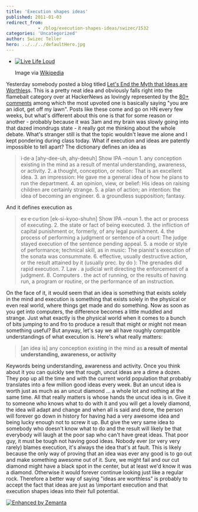 ```yaml
---
title: 'Execution shapes ideas'
published: 2011-01-03
redirect_from: 
            - /blog/execution-shapes-ideas/swizec/1532
categories: 'Uncategorized'
author: Swizec Teller
hero: ../../../defaultHero.jpg
---
```

- [![Live Life Loud](http://upload.wikimedia.org/wikipedia/en/a/a4/HN_livelifeloud.jpg "Live Life Loud")](http://en.wikipedia.org/wiki/File:HN_livelifeloud.jpg)

  Image via [Wikipedia](http://en.wikipedia.org/wiki/File:HN_livelifeloud.jpg)

Yesterday somebody posted a blog titled [Let's End the Myth that Ideas are Worthles](http://blog.assetmap.com/2011/01/social-web/lets-end-the-ideas-are-worthless-myth/)s. This is a pretty neat idea and obviously falls right into the flamebait category over at HackerNews as lovingly represented by the [80+ comments](http://news.ycombinator.com/item?id=2061026) among which the most upvoted one is basically saying "you are an idiot, get off my lawn". Posts like these come and go on HN every few weeks, but what's different about this one is that for some reason or another - probably because it was 3am and my brain was slowly going into that dazed imondrugs state - it really got me thinking about the whole debate. What's stranger still is that the topic wouldn't leave me alone and I kept pondering during class today. What if execution and ideas are patently impossible to tell apart? The dictionary defines an idea as

> i·de·a \[ahy-dee-uh, ahy-deeuh] Show IPA –noun 1. any conception existing in the mind as a result of mental understanding, awareness, or activity. 2. a thought, conception, or notion: That is an excellent idea. 3. an impression: He gave me a general idea of how he plans to run the department. 4. an opinion, view, or belief: His ideas on raising children are certainly strange. 5. a plan of action; an intention: the idea of becoming an engineer. 6. a groundless supposition; fantasy.

And it defines execution as

> ex·e·cu·tion \[ek-si-kyoo-shuhn] Show IPA –noun 1. the act or process of executing. 2. the state or fact of being executed. 3. the infliction of capital punishment or, formerly, of any legal punishment. 4. the process of performing a judgment or sentence of a court: The judge stayed execution of the sentence pending appeal. 5. a mode or style of performance; technical skill, as in music: The pianist's execution of the sonata was consummate. 6. effective, usually destructive action, or the result attained by it (usually prec. by do ): The grenades did rapid execution. 7. Law . a judicial writ directing the enforcement of a judgment. 8. Computers . the act of running, or the results of having run, a program or routine, or the performance of an instruction.

On the face of it, it would seem that an idea is something that exists solely in the mind and execution is something that exists solely in the physical or even real world, where things get made and do something. Now as soon as you get into computers, the difference becomes a little muddled and strange. Just what exactly is the physical world when it comes to a bunch of bits jumping to and fro to produce a result that might or might not mean something useful? But anyway, let's say we all have roughly compatible understandings of what execution is. Here's what really matters:

> \[an idea is] any conception existing in the mind as **a result of mental understanding, awareness, or activity**

Keywords being understanding, awareness and activity. Once you think about it you can quickly see that rough, uncut ideas are a dime a dozen. They pop up all the time and with the current world population that probably translates into a few million good ideas every week. But an uncut idea is worth just as much as an uncut diamond ... a whole lot and nothing at the same time. All that really matters is whose hands the uncut idea is in. Give it to someone who knows what to do with it and you will get a lovely diamond, the idea will adapt and change and when all is said and done, the person will forever go down in history for having had a very awesome idea and being lucky enough not to screw it up. But give the very same idea to somebody who doesn't know what to do and the result will likely be that everybody will laugh at the poor sap who can't have great ideas. That poor guy, it must be tough not having good ideas. Nobody ever (or very very rarely) blames execution, it's always the idea that's at fault. This is likely because the only way of proving that an idea was ever any good is to go out and make something awesome out of it. Sure, we might fail and our cut diamond might have a black spot in the center, but at least we'd know it was a diamond. Otherwise it would forever continue looking just like a regular rock. Therefore a better way of saying "ideas are worthless" is probably to accept the fact that ideas are just as \\important execution and that execution shapes ideas into their full potential.

[![Enhanced by Zemanta](http://img.zemanta.com/zemified_e.png?x-id=0877de70-6efe-4c5d-a65a-4b91427c45fd)](http://www.zemanta.com/ "Enhanced by Zemanta")